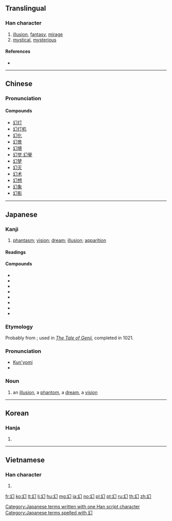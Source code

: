 ==Translingual==

===Han character===
{{Han char|rn=52|rad=幺|as=01|sn=4|four=27720|canj=VIS,XVIS|ids=⿰幺𠃌}}

# [[illusion]], [[fantasy]], [[mirage]]
# [[mystical]], [[mysterious]]

====References====
* {{Han ref|kx=0341.130|dkj=09190|dj=0650.070|hdz=21093.030|uh=5E7B|ud=24187|bh=A4DB|bd=42203}}

----

==Chinese==
{{zh-forms}}

===Pronunciation===
{{zh-pron
|m=huàn
|c=waan6
|mc=y
|oc=y
|ma=
|cat=n,a
}}

====Compounds====
* [[幻灯]]
* [[幻灯机]]
* [[幻化]]
* [[幻景]]
* [[幻境]]
* [[幻觉]],[[幻覺]]
* [[幻梦]]
* [[幻灭]]
* [[幻术]]
* [[幻想]]
* [[幻象]]
* [[幻影]]

----

==Japanese==

===Kanji===
{{ja-kanji|grade=c|rs=幺01}}

# [[phantasm]]; [[vision]]; [[dream]]; [[illusion]]; [[apparition]]

====Readings====
{{ja-readings
|goon=[[げん]] (gen)
|kanon=[[かん]] (kan) {{non-joyo-reading}}
|kun=[[まぼろし]] (maboroshi)
}}

====Compounds====
* {{l|ja|魔幻|tr={{l|ja|まげん}}, ''[[magen]]''}}
* {{l|ja|幻影|tr={{l|ja|げんえい}}, ''[[gen'ei]]''}}
* {{l|ja|幻灯|tr={{l|ja|げんとう}}, ''[[gentō]]''}}
* {{l|ja|幻覚|tr={{l|ja|げんかく}}, ''[[genkaku]]''}}
* {{l|ja|幻術|tr={{l|ja|げんじゅつ}}, ''[[genjutsu]]''}}
* {{l|ja|幻滅|tr={{l|ja|げんめつ}}, ''[[genmetsu]]''}}
* {{l|ja|幻想|tr={{l|ja|げんそう}}, ''[[gensō]]''}}
* {{l|ja|夢幻|tr={{l|ja|むげん}}, ''[[mugen]]''}}

===Etymology===
Probably from {{etyl|ojp|ja|sort=まぼろし}}; used in ''[[w:The Tale of Genji|The Tale of Genji]]'', completed in 1021.

===Pronunciation===
* [[訓読み|Kun'yomi]]
* {{IPA|lang=ja|[ma̠bo̞ɽo̞ɕi]}}

===Noun===
{{ja-noun|まぼろし}}

# an [[illusion]], a [[phantom]], a [[dream]], a [[vision]]

[[Category:Japanese terms written with one Han script character]]
[[Category:Japanese terms spelled with 幻]]

----

==Korean==

===Hanja===
{{ko-hanja|hangeul=[[환]]|rv=hwan|mr=hwan}}

# {{defn|lang=ko|sort=幺01}}

----

==Vietnamese==

===Han character===
{{vi-hantu|[[ảo]], [[hoẻn]], [[huyễn]]|rs=幺01}}

# {{defn|lang=vi|sort=幺01}}

[[fr:幻]]
[[ko:幻]]
[[lt:幻]]
[[li:幻]]
[[hu:幻]]
[[mg:幻]]
[[ja:幻]]
[[no:幻]]
[[pl:幻]]
[[pt:幻]]
[[ru:幻]]
[[th:幻]]
[[zh:幻]]